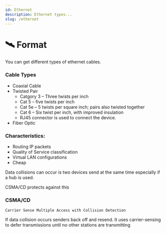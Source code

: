 ```yaml
---
id: Ethernet
description: Ethernet types...
slug: /ethernet
---
```


# 🛰️ Format


You can get different types of ethernet cables.

### Cable Types

- Coaxial Cable  
- Twisted Pair  
    - Catgory 3 – Three twists per inch 
    - Cat 5 – five twists per inch 
    - Cat 5e – 5 twists per square inch; pairs also twisted together 
    - Cat 6 – Six twist per inch, with improved insulation 
    - RJ45 connector is used to connect the device.  
- Fiber Optic 

### Characteristics: 

- Routing IP packets 
- Quality of Service classification 
- Virtual LAN configurations 
- Cheap 


Data collisions can occur is two devices send at the same time especially if a hub is used.  


CSMA/CD protects against this 

 

### CSMA/CD 

`Carrier Sense Multiple Access with Collision Detection`


If data collision occurs senders back off and resend. It uses carrier-sensing to defer transmissions until no other stations are transmitting 